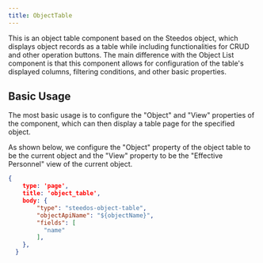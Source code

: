 ```yaml
---
title: ObjectTable
---
```


This is an object table component based on the Steedos object, which displays object records as a table while including functionalities for CRUD and other operation buttons. The main difference with the Object List component is that this component allows for configuration of the table's displayed columns, filtering conditions, and other basic properties.

## Basic Usage

The most basic usage is to configure the "Object" and "View" properties of the component, which can then display a table page for the specified object.

As shown below, we configure the "Object" property of the object table to be the current object and the "View" property to be the "Effective Personnel" view of the current object.

```json
{
    type: 'page',
    title: 'object_table',
    body: {
        "type": "steedos-object-table",
        "objectApiName": "${objectName}",
        "fields": [
          "name"
        ],
    },
  }
```

